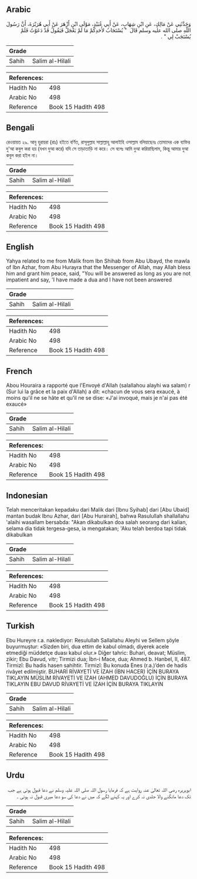 ## Arabic


<div dir="rtl" lang="ar" style={{fontSize:'larger',backgroundColor:'#f8f9fa',padding:20}}>
وَحَدَّثَنِي عَنْ مَالِكٍ، عَنِ ابْنِ شِهَابٍ، عَنْ أَبِي عُبَيْدٍ، مَوْلَى ابْنِ أَزْهَرَ عَنْ أَبِي هُرَيْرَةَ، أَنَّ رَسُولَ اللَّهِ صلى الله عليه وسلم قَالَ ‏ "‏ يُسْتَجَابُ لأَحَدِكُمْ مَا لَمْ يَعْجَلْ فَيَقُولُ قَدْ دَعَوْتُ فَلَمْ يُسْتَجَبْ لِي ‏"‏ ‏.‏
</div>
<div style={{backgroundColor:'#f8f9fa',padding:20, marginBottom: 10}}><table> <thead> <tr> <th>Grade</th> <th></th> </tr> </thead> <tbody> <tr><td>Sahih</td><td>Salim al-Hilali</td></tr></tbody></table><table> <thead> <tr> <th>References:</th> <th></th> </tr> </thead> <tbody><tr><td>Hadith No</td><td>498</td></tr><tr><td>Arabic No</td><td>498</td></tr><tr><td>Reference</td><td>Book 15 Hadith 498</td></tr></tbody></table></div>

## Bengali


<div dir="ltr" lang="bn" style={{fontSize:'larger',backgroundColor:'#f8f9fa',padding:20}}>
রেওয়ায়ত ২৯. আবু হুরায়রা (রাঃ) হইতে বর্ণিত, রাসূলুল্লাহ সাল্লাল্লাহু আলাইহি ওসাল্লাম বলিয়াছেনঃ তোমাদের এক ব্যক্তির দু'আ কবুল করা হয় (যখন দুআ করে) যদি সে তাড়াতাড়ি না করে। সে বলেঃ আমি দুআ করিয়াছিলাম, কিন্তু আমার দুআ কবুল করা হইল না।
</div>
<div style={{backgroundColor:'#f8f9fa',padding:20, marginBottom: 10}}><table> <thead> <tr> <th>Grade</th> <th></th> </tr> </thead> <tbody> <tr><td>Sahih</td><td>Salim al-Hilali</td></tr></tbody></table><table> <thead> <tr> <th>References:</th> <th></th> </tr> </thead> <tbody><tr><td>Hadith No</td><td>498</td></tr><tr><td>Arabic No</td><td>498</td></tr><tr><td>Reference</td><td>Book 15 Hadith 498</td></tr></tbody></table></div>

## English


<div dir="ltr" lang="en" style={{fontSize:'larger',backgroundColor:'#f8f9fa',padding:20}}>
Yahya related to me from Malik from Ibn Shihab from Abu Ubayd, the mawla of Ibn Azhar, from Abu Hurayra that the Messenger of Allah, may Allah bless him and grant him peace, said, "You will be answered as long as you are not impatient and say, 'I have made a dua and I have not been answered
</div>
<div style={{backgroundColor:'#f8f9fa',padding:20, marginBottom: 10}}><table> <thead> <tr> <th>Grade</th> <th></th> </tr> </thead> <tbody> <tr><td>Sahih</td><td>Salim al-Hilali</td></tr></tbody></table><table> <thead> <tr> <th>References:</th> <th></th> </tr> </thead> <tbody><tr><td>Hadith No</td><td>498</td></tr><tr><td>Arabic No</td><td>498</td></tr><tr><td>Reference</td><td>Book 15 Hadith 498</td></tr></tbody></table></div>

## French


<div dir="ltr" lang="fr" style={{fontSize:'larger',backgroundColor:'#f8f9fa',padding:20}}>
Abou Houraira a rapporté que l'Envoyé d'Allah (salallahou alayhi wa salam) r (Sur lui la grâce et la paix d'Allah) a dit: «chacun de vous sera exaucé, à moins qu'il ne se hâte et qu'il ne se dise: «J'ai invoqué, mais je n'ai pas été exaucé»
</div>
<div style={{backgroundColor:'#f8f9fa',padding:20, marginBottom: 10}}><table> <thead> <tr> <th>Grade</th> <th></th> </tr> </thead> <tbody> <tr><td>Sahih</td><td>Salim al-Hilali</td></tr></tbody></table><table> <thead> <tr> <th>References:</th> <th></th> </tr> </thead> <tbody><tr><td>Hadith No</td><td>498</td></tr><tr><td>Arabic No</td><td>498</td></tr><tr><td>Reference</td><td>Book 15 Hadith 498</td></tr></tbody></table></div>

## Indonesian


<div dir="ltr" lang="id" style={{fontSize:'larger',backgroundColor:'#f8f9fa',padding:20}}>
Telah menceritakan kepadaku dari Malik dari [Ibnu Syihab] dari [Abu Ubaid] mantan budak Ibnu Azhar, dari [Abu Hurairah], bahwa Rasulullah shallallahu 'alaihi wasallam bersabda: "Akan dikabulkan doa salah seorang dari kalian, selama dia tidak tergesa-gesa, ia mengatakan; 'Aku telah berdoa tapi tidak dikabulkan
</div>
<div style={{backgroundColor:'#f8f9fa',padding:20, marginBottom: 10}}><table> <thead> <tr> <th>Grade</th> <th></th> </tr> </thead> <tbody> <tr><td>Sahih</td><td>Salim al-Hilali</td></tr></tbody></table><table> <thead> <tr> <th>References:</th> <th></th> </tr> </thead> <tbody><tr><td>Hadith No</td><td>498</td></tr><tr><td>Arabic No</td><td>498</td></tr><tr><td>Reference</td><td>Book 15 Hadith 498</td></tr></tbody></table></div>

## Turkish


<div dir="ltr" lang="tr" style={{fontSize:'larger',backgroundColor:'#f8f9fa',padding:20}}>
Ebu Hureyre r.a. naklediyor: Resulullah Sallallahu Aleyhi ve Sellem şöyle buyurmuştur: «Sizden biri, dua ettim de kabul olmadı, diyerek acele etmediği müddetçe duası kabul olur.» Diğer tahric: Buhari, deavat; Müslim, zikir; Ebu Davud, vitr; Tirmizi dua; İbn-i Mace, dua; Ahmed b. Hanbel, II, 487. Tirmizî: Bu hadis hasen sahihtir. Tirmizî: Bu konuda Enes (r.a.)’den de hadis rivâyet edilmiştir. BUHARİ RİVAYETİ VE İZAH (İBN HACER) İÇİN BURAYA TIKLAYIN MÜSLİM RİVAYETİ VE İZAH (AHMED DAVUDOĞLU) İÇİN BURAYA TIKLAYIN EBU DAVUD RİVAYETİ VE İZAH İÇİN BURAYA TIKLAYIN
</div>
<div style={{backgroundColor:'#f8f9fa',padding:20, marginBottom: 10}}><table> <thead> <tr> <th>Grade</th> <th></th> </tr> </thead> <tbody> <tr><td>Sahih</td><td>Salim al-Hilali</td></tr></tbody></table><table> <thead> <tr> <th>References:</th> <th></th> </tr> </thead> <tbody><tr><td>Hadith No</td><td>498</td></tr><tr><td>Arabic No</td><td>498</td></tr><tr><td>Reference</td><td>Book 15 Hadith 498</td></tr></tbody></table></div>

## Urdu


<div dir="rtl" lang="ur" style={{fontSize:'larger',backgroundColor:'#f8f9fa',padding:20}}>
ابوہریرہ رضی اللہ تعالیٰ عنہ روایت ہے کہ فرمایا رسول اللہ صلی اللہ علیہ وسلم نے دعا قبول ہوتی ہے جب تک دعا مانگنے والا جلدی نہ کرے اور یہ کہنے لگے کہ میں نے دعا کی سو دعا میری قبول نہ ہوئی ۔
</div>
<div style={{backgroundColor:'#f8f9fa',padding:20, marginBottom: 10}}><table> <thead> <tr> <th>Grade</th> <th></th> </tr> </thead> <tbody> <tr><td>Sahih</td><td>Salim al-Hilali</td></tr></tbody></table><table> <thead> <tr> <th>References:</th> <th></th> </tr> </thead> <tbody><tr><td>Hadith No</td><td>498</td></tr><tr><td>Arabic No</td><td>498</td></tr><tr><td>Reference</td><td>Book 15 Hadith 498</td></tr></tbody></table></div>